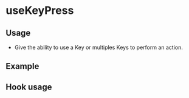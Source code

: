 
<Meta of={useKeyPressStories} />

# useKeyPress

## Usage

- Give the ability to use a Key or multiples Keys to perform an action.

## Example

<Canvas of={useKeyPressStories.Example} />

## Hook usage

```jsx
const [isVisible, setIsVisible] = useState < boolean > true;
useKeyPress(() => {
  setIsVisible(false);
}, ['Escape']);

return (
  <div>
    {isVisible ? (
      <Button type="button" color="primary" variant="filled">
        Press the Escape key to hide me
      </Button>
    ) : (
      <p className="body">You hide the button with the Escape Key</p>
    )}
  </div>
);
```
